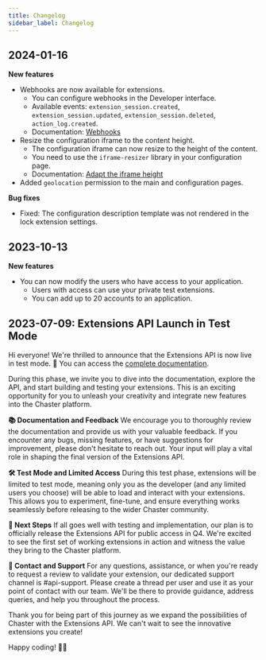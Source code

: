 ```yaml
---
title: Changelog
sidebar_label: Changelog
---
```


## 2024-01-16

**New features**

- Webhooks are now available for extensions.
  - You can configure webhooks in the Developer interface.
  - Available events: `extension_session.created`, `extension_session.updated`, `extension_session.deleted`, `action_log.created`.
  - Documentation: [Webhooks](/api/extensions-api/create-your-extension/webhooks)
- Resize the configuration iframe to the content height.
  - The configuration iframe can now resize to the height of the content.
  - You need to use the `iframe-resizer` library in your configuration page.
  - Documentation: [Adapt the iframe height](/api/extensions-api/create-your-extension/configuration-page#adapt-the-iframe-height)
- Added `geolocation` permission to the main and configuration pages.

**Bug fixes**

- Fixed: The configuration description template was not rendered in the lock extension settings.


## 2023-10-13

**New features**

- You can now modify the users who have access to your application.
  - Users with access can use your private test extensions.
  - You can add up to 20 accounts to an application.


## 2023-07-09: Extensions API Launch in Test Mode

Hi everyone! We're thrilled to announce that the Extensions API is now live in test mode. 🎉
You can access the [complete documentation](/api/extensions-api/getting-started).

During this phase, we invite you to dive into the documentation, explore the API, and start building and testing your extensions. This is an exciting opportunity for you to unleash your creativity and integrate new features into the Chaster platform.

**📚 Documentation and Feedback**
We encourage you to thoroughly review the documentation and provide us with your valuable feedback. If you encounter any bugs, missing features, or have suggestions for improvement, please don't hesitate to reach out. Your input will play a vital role in shaping the final version of the Extensions API.

**🛠️ Test Mode and Limited Access**
During this test phase, extensions will be limited to test mode, meaning only you as the developer (and any limited users you choose) will be able to load and interact with your extensions. This allows you to experiment, fine-tune, and ensure everything works seamlessly before releasing to the wider Chaster community.

**🚀 Next Steps**
If all goes well with testing and implementation, our plan is to officially release the Extensions API for public access in Q4. We're excited to see the first set of working extensions in action and witness the value they bring to the Chaster platform.

**📩 Contact and Support**
For any questions, assistance, or when you're ready to request a review to validate your extension, our dedicated support channel is #api-support. Please create a thread per user and use it as your point of contact with our team. We'll be there to provide guidance, address queries, and help you throughout the process.

Thank you for being part of this journey as we expand the possibilities of Chaster with the Extensions API. We can't wait to see the innovative extensions you create!

Happy coding! 💪🚀